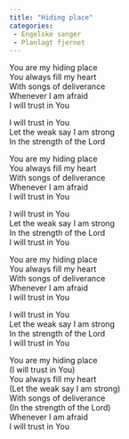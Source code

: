 ```yaml
---
title: "Hiding place"
categories:
 - Engelske sanger
 - Planlagt fjernet
---
```


You are my hiding place  
You always fill my heart  
With songs of deliverance  
Whenever I am afraid  
I will trust in You

I will trust in You  
Let the weak say I am strong  
In the strength of the Lord

You are my hiding place  
You always fill my heart  
With songs of deliverance  
Whenever I am afraid  
I will trust in You

I will trust in You  
Let the weak say I am strong  
In the strength of the Lord  
I will trust in You

You are my hiding place  
You always fill my heart  
With songs of deliverance  
Whenever I am afraid  
I will trust in You

I will trust in You  
Let the weak say I am strong  
In the strength of the Lord  
I will trust in You

You are my hiding place  
(I will trust in You)  
You always fill my heart  
(Let the weak say I am strong)  
With songs of deliverance  
(In the strength of the Lord)  
Whenever I am afraid  
I will trust in You
